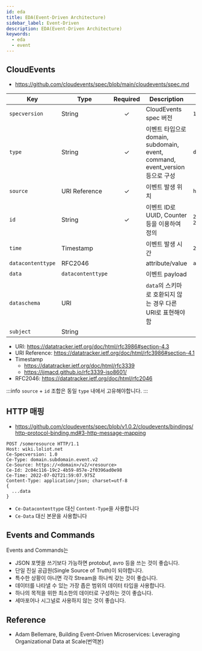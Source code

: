 ```yaml
---
id: eda
title: EDA(Event-Driven Architecture)
sidebar_label: Event-Driven
description: EDA(Event-Driven Architecture)
keywords:
  - eda
  - event
---
```


## CloudEvents

- https://github.com/cloudevents/spec/blob/main/cloudevents/spec.md

| Key               | Type              | Required | Description                                                                  | Example                                |
| ----------------- | ----------------- | :------: | ---------------------------------------------------------------------------- | -------------------------------------- |
| `specversion`     | String            |    ✓     | CloudEvents spec 버전                                                        | `1.0`                                  |
| `type`            | String            |    ✓     | 이벤트 타입으로 domain, subdomain, event, command, event_version 등으로 구성 | `domain.subdomain.event.v2`            |
| `source`          | URI Reference     |    ✓     | 이벤트 발생 위치                                                             | `https://<domain>/v2/<resource>`       |
| `id`              | String            |    ✓     | 이벤트 ID로 UUID, Counter 등을 이용하여 정의                                 | `2c04c116-19c2-4b59-857e-2f0396ad0e98` |
| `time`            | Timestamp         |          | 이벤트 발생 시간                                                             | `2022-07-02T21:59:07.975Z`             |
| `datacontenttype` | RFC2046           |          | attribute/value                                                              | `application/protobuf`                 |
| `data`            | `datacontenttype` |          | 이벤트 payload                                                               |                                        |
| `dataschema`      | URI               |          | `data`의 스키마로 호환되지 않는 경우 다른 URI로 표현해야 함                  |                                        |
| `subject`         | String            |          |                                                                              |                                        |

- URI: https://datatracker.ietf.org/doc/html/rfc3986#section-4.3
- URI Reference: https://datatracker.ietf.org/doc/html/rfc3986#section-4.1
- Timestamp
  - https://datatracker.ietf.org/doc/html/rfc3339
  - https://ijmacd.github.io/rfc3339-iso8601/
- RFC2046: https://datatracker.ietf.org/doc/html/rfc2046

:::info
`source` + `id` 조합은 동일 `type` 내에서 고유해야합니다.
:::

## HTTP 매핑

- https://github.com/cloudevents/spec/blob/v1.0.2/cloudevents/bindings/http-protocol-binding.md#3-http-message-mapping

```http
POST /someresource HTTP/1.1
Host: wiki.loliot.net
Ce-Specversion: 1.0
Ce-Type: domain.subdomain.event.v2
Ce-Source: https://<domain>/v2/<resource>
Ce-Id: 2c04c116-19c2-4b59-857e-2f0396ad0e98
Ce-Time: 2022-07-02T21:59:07.975Z
Content-Type: application/json; charset=utf-8
{
  ...data
}
```

- `Ce-Datacontenttype` 대신 `Content-Type`을 사용합니다
- `Ce-Data` 대신 본문을 사용합니다

## Events and Commands

Events and Commands는

- JSON 포멧을 쓰기보다 가능하면 protobuf, avro 등을 쓰는 것이 좋습니다.
- 단일 진실 공급원(Single Source of Truth)이 되야합니다.
- 특수한 상황이 아니면 각각 Stream을 하나씩 갖는 것이 좋습니다.
- 데이터를 나타낼 수 있는 가장 좁은 범위의 데이터 타입을 사용합니다.
- 하나의 목적을 위한 최소한의 데이터로 구성하는 것이 좋습니다.
- 세마포어나 시그널로 사용하지 않는 것이 좋습니다.

## Reference

- Adam Bellemare, Building Event-Driven Microservices: Leveraging Organizational Data at Scale(번역본)

